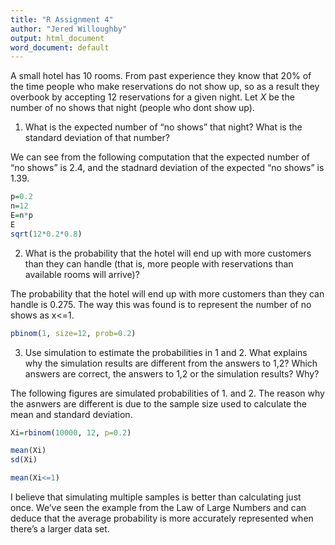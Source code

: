 ```yaml
---
title: "R Assignment 4"
author: "Jered Willoughby"
output: html_document
word_document: default
---
```


A small hotel has 10 rooms. From past experience they know that 20% of the time people who make reservations do not show up, so as a result they overbook by accepting 12 reservations for a given night. Let *X* be the number of no shows that night (people who dont show up). 

1. What is the expected number of "no shows" that night? What is the standard deviation of that number? 

We can see from the following computation that the expected number of "no shows" is 2.4, and the stadnard deviation of the expected "no shows" is 1.39.
```r
p=0.2
n=12
E=n*p
E
sqrt(12*0.2*0.8)
```


2. What is the probability that the hotel will end
up with more customers than they can handle (that is, more people with reservations than available rooms will arrive)? 

The probability that the hotel will end up with more customers than they can handle is 0.275. The way this was found is to represent the number of no shows as x<=1.
```r
pbinom(1, size=12, prob=0.2)
```

3. Use simulation to estimate the probabilities in 1 and 2. What explains why the simulation results are different from the answers to 1,2? Which answers are correct, the answers to 1,2 or the simulation results? Why?

The following figures are simulated probabilities of 1. and 2. The reason why the asnwers are different is due to the sample size used to calculate the mean and standard deviation.
```r
Xi=rbinom(10000, 12, p=0.2)

mean(Xi)
sd(Xi)

mean(Xi<=1)
```
I believe that simulating multiple samples is better than calculating just once. We've seen the example from the Law of Large Numbers and can deduce that the average probability is more accurately represented when there's a larger data set.
